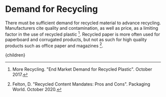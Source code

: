 


# Demand for Recycling

There must be sufficient demand for recycled material to advance recycling. Manufacturers cite quality and contamination, as well as price, as a limiting factor in the use of recycled plastic [^2]. Recycled paper is more often used for paperboard and corrugated products, but not as such for high quality products such as office paper and magazines [^1].

<RecycledContentMandatesSolution />

<RecycledContentProcurementSolution />

[^1]: Felton, D. "Recycled Content Mandates: Pros and Cons". Packaging World. October 2020.

[^2]: More Recycling. "End Market Demand for Recycled Plastic". October 2017.

  <Article 
    focusAreaUrl={focusAreaUrl} 
    hierarchy={hierarchy} 
    site={site}
  >
    {children}
  </Article>